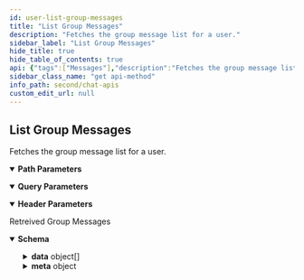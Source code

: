 ```yaml
---
id: user-list-group-messages
title: "List Group Messages"
description: "Fetches the group message list for a user."
sidebar_label: "List Group Messages"
hide_title: true
hide_table_of_contents: true
api: {"tags":["Messages"],"description":"Fetches the group message list for a user.","operationId":"user-list-group-messages","parameters":[{"name":"onBehalfOf","in":"header","description":"UID of the user on whose behalf the action is performed.","schema":{"type":"string"}},{"name":"guid","in":"path","description":"A GUID of a group.","required":true,"schema":{"type":"string"},"examples":{"string":{"summary":"GUID","value":""}}},{"name":"searchKey","in":"query","description":"searches for occurence of message.","schema":{"type":"string"}},{"name":"unread","in":"query","description":"displays all the unread messages of the user.","schema":{"type":"boolean"}},{"name":"undelivered","in":"query","description":"displays all the messages those are undelivered.","schema":{"type":"boolean"}},{"name":"count","in":"query","description":"displays the count of messages as per group/user","schema":{"type":"boolean"}},{"name":"hideMessagesFromBlockedUsers","in":"query","description":"Hides the messages from blocked users in group.","schema":{"type":"boolean"}},{"name":"hideReplies","in":"query","description":"Shows only messages skipping the replies in the message thread.","schema":{"type":"boolean"}},{"name":"affix","in":"query","description":"Determines whether to pull the messages either before or after any message id. Possible values are append(after) and prepend(before).","schema":{"type":"string","enum":["append","prepend"]}},{"name":"id","in":"query","description":"Retrieves all those messages after the passed id.","schema":{"type":"string"}},{"name":"category","in":"query","description":"Fetches messages that belongs to specific category.","schema":{"type":"string"}},{"name":"categories","in":"query","description":"Fetches messages that contains multiple categories.","schema":{"type":"array","items":{}}},{"name":"type","in":"query","description":"Fetches messages that belongs to a specific type.","schema":{"type":"string"}},{"name":"types","in":"query","description":"Fetches messages with multiple types.","schema":{"type":"array","items":{}}},{"name":"limit","in":"query","description":"The number of records to fetch. Minimum value: 1, Maximum value: 1000","schema":{"type":"integer","default":"100"}},{"name":"fromTimestamp","in":"query","description":"Fetches the messages from this timestamp.","schema":{"type":"integer"}},{"name":"toTimestamp","in":"query","description":"Fetches the messages till this timestamp.","schema":{"type":"integer"}},{"name":"withTags","in":"query","description":"This will fetch messages along with the tags.","schema":{"type":"boolean"}},{"name":"tags","in":"query","description":"This will fetch only those messages belonging to the mentioned tags.","schema":{"type":"array","items":{}}}],"responses":{"200":{"description":"Retreived Group Messages","content":{"application/json":{"schema":{"properties":{"data":{"type":"array","items":{"properties":{"":{"description":"Response data","properties":{"id":{"type":"string"},"conversationId":{"type":"string"},"sender":{"type":"string"},"receiverType":{"type":"string"},"receiver":{"type":"string"},"category":{"type":"string"},"type":{"type":"string"},"data":{"properties":{"text":{"type":"string"},"metadata":{"type":"object"},"entities":{"properties":{"sender":{"properties":{"entity":{"properties":{"uid":{"type":"string"},"name":{"type":"string"},"role":{"type":"string"},"avatar":{"type":"string"},"status":{"type":"string"},"createdAt":{"type":"integer"},"conversationId":{"type":"string"}},"type":"object"},"entityType":{"type":"string"}},"type":"object"},"receiver":{"properties":{"entity":{"properties":{"uid":{"type":"string"},"name":{"type":"string"},"role":{"type":"string"},"avatar":{"type":"string"},"status":{"type":"string"},"createdAt":{"type":"integer"},"conversationId":{"type":"string"}},"type":"object"},"entityType":{"type":"string"}},"type":"object"}},"type":"object"}},"type":"object"},"sentAt":{"type":"integer"},"updatedAt":{"type":"integer"}},"type":"object","title":"messageSchema"}},"type":"object"}},"meta":{"properties":{"":{"properties":{"current":{"properties":{"limit":{"type":"integer"},"count":{"type":"integer"}},"type":"object"},"next":{"properties":{"affix":{"type":"string"},"sentAt":{"type":"integer"},"id":{"type":"string"}},"type":"object"}},"type":"object","title":"messageMetaSchema"}},"type":"object"}},"type":"object"},"example":{"data":[{"id":"1","conversationId":"superhero3_user_superhero5","sender":"superhero3","receiverType":"user","receiver":"superhero5","category":"message","type":"text","data":{"text":"test     hello","entities":{"sender":{"entity":{"uid":"superhero3","name":"Spiderman","role":"default","avatar":"https://data-us.cometchat.io/assets/images/avatars/spiderman.png","status":"offline","createdAt":1638361550},"entityType":"user"},"receiver":{"entity":{"uid":"superhero5","name":"Cyclops","role":"default","avatar":"https://data-us.cometchat.io/assets/images/avatars/cyclops.png","status":"offline","createdAt":1638361550,"conversationId":"superhero3_user_superhero5"},"entityType":"user"}},"metadata":{"key1":"val1"}},"sentAt":1638423490,"updatedAt":1638423490}],"meta":{"current":{"limit":100,"count":1},"next":{"affix":"append","sentAt":1638423490,"id":"1"}}}}}}},"security":[{"apiKey":[]}],"method":"get","path":"/groups/{guid}/messages","servers":[{"url":"https://{appid}.api-{region}.cometchat.io/v3","variables":{"appid":{"default":"appId","description":"(Required) App ID"},"region":{"enum":["us","eu"],"default":"us","description":"Select Region"}}}],"securitySchemes":{"apiKey":{"type":"apiKey","description":"API Key with fullAccess scope(i.e. Rest API Key from the Dashboard).","name":"apikey","in":"header"}},"info":{"title":"Chat APIs","description":"Manage messages, users, groups for a particular app using our Chat API.","version":"3.0"},"postman":{"name":"List Group Messages","description":{"content":"Fetches the group message list for a user.","type":"text/plain"},"url":{"path":["groups",":guid","messages"],"host":["{{baseUrl}}"],"query":[{"disabled":false,"description":{"content":"searches for occurence of message.","type":"text/plain"},"key":"searchKey","value":""},{"disabled":false,"description":{"content":"displays all the unread messages of the user.","type":"text/plain"},"key":"unread","value":""},{"disabled":false,"description":{"content":"displays all the messages those are undelivered.","type":"text/plain"},"key":"undelivered","value":""},{"disabled":false,"description":{"content":"displays the count of messages as per group/user","type":"text/plain"},"key":"count","value":""},{"disabled":false,"description":{"content":"Hides the messages from blocked users in group.","type":"text/plain"},"key":"hideMessagesFromBlockedUsers","value":""},{"disabled":false,"description":{"content":"Shows only messages skipping the replies in the message thread.","type":"text/plain"},"key":"hideReplies","value":""},{"disabled":false,"description":{"content":"Determines whether to pull the messages either before or after any message id. Possible values are append(after) and prepend(before).","type":"text/plain"},"key":"affix","value":""},{"disabled":false,"description":{"content":"Retrieves all those messages after the passed id.","type":"text/plain"},"key":"id","value":""},{"disabled":false,"description":{"content":"Fetches messages that belongs to specific category.","type":"text/plain"},"key":"category","value":""},{"disabled":false,"description":{"content":"Fetches messages that contains multiple categories.","type":"text/plain"},"key":"categories","value":""},{"disabled":false,"description":{"content":"Fetches messages that belongs to a specific type.","type":"text/plain"},"key":"type","value":""},{"disabled":false,"description":{"content":"Fetches messages with multiple types.","type":"text/plain"},"key":"types","value":""},{"disabled":false,"description":{"content":"The number of records to fetch. Minimum value: 1, Maximum value: 1000","type":"text/plain"},"key":"limit","value":""},{"disabled":false,"description":{"content":"Fetches the messages from this timestamp.","type":"text/plain"},"key":"fromTimestamp","value":""},{"disabled":false,"description":{"content":"Fetches the messages till this timestamp.","type":"text/plain"},"key":"toTimestamp","value":""},{"disabled":false,"description":{"content":"This will fetch messages along with the tags.","type":"text/plain"},"key":"withTags","value":""},{"disabled":false,"description":{"content":"This will fetch only those messages belonging to the mentioned tags.","type":"text/plain"},"key":"tags","value":""}],"variable":[{"disabled":false,"description":{"content":"(Required) A GUID of a group.","type":"text/plain"},"type":"any","value":"","key":"guid"}]},"header":[{"disabled":false,"description":{"content":"UID of the user on whose behalf the action is performed.","type":"text/plain"},"key":"onBehalfOf","value":""},{"key":"Accept","value":"application/json"}],"method":"GET","auth":{"type":"apikey","apikey":[{"type":"any","value":"apikey","key":"key"},{"type":"any","value":"<API Key>","key":"value"},{"type":"any","value":"header","key":"in"}]}}}
sidebar_class_name: "get api-method"
info_path: second/chat-apis
custom_edit_url: null
---
```



## List Group Messages



Fetches the group message list for a user.

<details style={{"marginBottom":"1rem"}} data-collapsed={false} open={true}><summary style={{}}><strong>Path Parameters</strong></summary><div><ul><ParamsItem className={"paramsItem"} param={{"name":"guid","in":"path","description":"A GUID of a group.","required":true,"schema":{"type":"string"},"examples":{"string":{"summary":"GUID","value":""}}}}></ParamsItem></ul></div></details><details style={{"marginBottom":"1rem"}} data-collapsed={false} open={true}><summary style={{}}><strong>Query Parameters</strong></summary><div><ul><ParamsItem className={"paramsItem"} param={{"name":"searchKey","in":"query","description":"searches for occurence of message.","schema":{"type":"string"}}}></ParamsItem><ParamsItem className={"paramsItem"} param={{"name":"unread","in":"query","description":"displays all the unread messages of the user.","schema":{"type":"boolean"}}}></ParamsItem><ParamsItem className={"paramsItem"} param={{"name":"undelivered","in":"query","description":"displays all the messages those are undelivered.","schema":{"type":"boolean"}}}></ParamsItem><ParamsItem className={"paramsItem"} param={{"name":"count","in":"query","description":"displays the count of messages as per group/user","schema":{"type":"boolean"}}}></ParamsItem><ParamsItem className={"paramsItem"} param={{"name":"hideMessagesFromBlockedUsers","in":"query","description":"Hides the messages from blocked users in group.","schema":{"type":"boolean"}}}></ParamsItem><ParamsItem className={"paramsItem"} param={{"name":"hideReplies","in":"query","description":"Shows only messages skipping the replies in the message thread.","schema":{"type":"boolean"}}}></ParamsItem><ParamsItem className={"paramsItem"} param={{"name":"affix","in":"query","description":"Determines whether to pull the messages either before or after any message id. Possible values are append(after) and prepend(before).","schema":{"type":"string","enum":["append","prepend"]}}}></ParamsItem><ParamsItem className={"paramsItem"} param={{"name":"id","in":"query","description":"Retrieves all those messages after the passed id.","schema":{"type":"string"}}}></ParamsItem><ParamsItem className={"paramsItem"} param={{"name":"category","in":"query","description":"Fetches messages that belongs to specific category.","schema":{"type":"string"}}}></ParamsItem><ParamsItem className={"paramsItem"} param={{"name":"categories","in":"query","description":"Fetches messages that contains multiple categories.","schema":{"type":"array","items":{}}}}></ParamsItem><ParamsItem className={"paramsItem"} param={{"name":"type","in":"query","description":"Fetches messages that belongs to a specific type.","schema":{"type":"string"}}}></ParamsItem><ParamsItem className={"paramsItem"} param={{"name":"types","in":"query","description":"Fetches messages with multiple types.","schema":{"type":"array","items":{}}}}></ParamsItem><ParamsItem className={"paramsItem"} param={{"name":"limit","in":"query","description":"The number of records to fetch. Minimum value: 1, Maximum value: 1000","schema":{"type":"integer","default":"100"}}}></ParamsItem><ParamsItem className={"paramsItem"} param={{"name":"fromTimestamp","in":"query","description":"Fetches the messages from this timestamp.","schema":{"type":"integer"}}}></ParamsItem><ParamsItem className={"paramsItem"} param={{"name":"toTimestamp","in":"query","description":"Fetches the messages till this timestamp.","schema":{"type":"integer"}}}></ParamsItem><ParamsItem className={"paramsItem"} param={{"name":"withTags","in":"query","description":"This will fetch messages along with the tags.","schema":{"type":"boolean"}}}></ParamsItem><ParamsItem className={"paramsItem"} param={{"name":"tags","in":"query","description":"This will fetch only those messages belonging to the mentioned tags.","schema":{"type":"array","items":{}}}}></ParamsItem></ul></div></details><details style={{"marginBottom":"1rem"}} data-collapsed={false} open={true}><summary style={{}}><strong>Header Parameters</strong></summary><div><ul><ParamsItem className={"paramsItem"} param={{"name":"onBehalfOf","in":"header","description":"UID of the user on whose behalf the action is performed.","schema":{"type":"string"}}}></ParamsItem></ul></div></details><div><ApiTabs><TabItem label={"200"} value={"200"}><div>

Retreived Group Messages

</div><div><MimeTabs schemaType={"response"}><TabItem label={"application/json"} value={"application/json"}><SchemaTabs><TabItem label={"Schema"} value={"Schema"}><details style={{}} data-collapsed={false} open={true}><summary style={{"textAlign":"left"}}><strong>Schema</strong></summary><div style={{"textAlign":"left","marginLeft":"1rem"}}></div><ul style={{"marginLeft":"1rem"}}><SchemaItem collapsible={true} className={"schemaItem"}><details style={{}}><summary style={{}}><strong>data</strong><span style={{"opacity":"0.6"}}> object[]</span></summary><div style={{"marginLeft":"1rem"}}><li><div style={{"fontSize":"var(--ifm-code-font-size)","opacity":"0.6","marginLeft":"-.5rem","paddingBottom":".5rem"}}>Array [</div></li><SchemaItem collapsible={true} className={"schemaItem"}><details style={{}}><summary style={{}}><strong></strong><span style={{"opacity":"0.6"}}> object</span></summary><div style={{"marginLeft":"1rem"}}><div style={{"marginTop":".5rem","marginBottom":".5rem"}}>

Response data

</div><SchemaItem collapsible={false} name={"id"} required={false} schemaName={"string"} qualifierMessage={undefined} schema={{"type":"string"}}></SchemaItem><SchemaItem collapsible={false} name={"conversationId"} required={false} schemaName={"string"} qualifierMessage={undefined} schema={{"type":"string"}}></SchemaItem><SchemaItem collapsible={false} name={"sender"} required={false} schemaName={"string"} qualifierMessage={undefined} schema={{"type":"string"}}></SchemaItem><SchemaItem collapsible={false} name={"receiverType"} required={false} schemaName={"string"} qualifierMessage={undefined} schema={{"type":"string"}}></SchemaItem><SchemaItem collapsible={false} name={"receiver"} required={false} schemaName={"string"} qualifierMessage={undefined} schema={{"type":"string"}}></SchemaItem><SchemaItem collapsible={false} name={"category"} required={false} schemaName={"string"} qualifierMessage={undefined} schema={{"type":"string"}}></SchemaItem><SchemaItem collapsible={false} name={"type"} required={false} schemaName={"string"} qualifierMessage={undefined} schema={{"type":"string"}}></SchemaItem><SchemaItem collapsible={true} className={"schemaItem"}><details style={{}}><summary style={{}}><strong>data</strong><span style={{"opacity":"0.6"}}> object</span></summary><div style={{"marginLeft":"1rem"}}><SchemaItem collapsible={false} name={"text"} required={false} schemaName={"string"} qualifierMessage={undefined} schema={{"type":"string"}}></SchemaItem><SchemaItem collapsible={false} name={"metadata"} required={false} schemaName={"object"} qualifierMessage={undefined} schema={{"type":"object"}}></SchemaItem><SchemaItem collapsible={true} className={"schemaItem"}><details style={{}}><summary style={{}}><strong>entities</strong><span style={{"opacity":"0.6"}}> object</span></summary><div style={{"marginLeft":"1rem"}}><SchemaItem collapsible={true} className={"schemaItem"}><details style={{}}><summary style={{}}><strong>sender</strong><span style={{"opacity":"0.6"}}> object</span></summary><div style={{"marginLeft":"1rem"}}><SchemaItem collapsible={true} className={"schemaItem"}><details style={{}}><summary style={{}}><strong>entity</strong><span style={{"opacity":"0.6"}}> object</span></summary><div style={{"marginLeft":"1rem"}}><SchemaItem collapsible={false} name={"uid"} required={false} schemaName={"string"} qualifierMessage={undefined} schema={{"type":"string"}}></SchemaItem><SchemaItem collapsible={false} name={"name"} required={false} schemaName={"string"} qualifierMessage={undefined} schema={{"type":"string"}}></SchemaItem><SchemaItem collapsible={false} name={"role"} required={false} schemaName={"string"} qualifierMessage={undefined} schema={{"type":"string"}}></SchemaItem><SchemaItem collapsible={false} name={"avatar"} required={false} schemaName={"string"} qualifierMessage={undefined} schema={{"type":"string"}}></SchemaItem><SchemaItem collapsible={false} name={"status"} required={false} schemaName={"string"} qualifierMessage={undefined} schema={{"type":"string"}}></SchemaItem><SchemaItem collapsible={false} name={"createdAt"} required={false} schemaName={"integer"} qualifierMessage={undefined} schema={{"type":"integer"}}></SchemaItem><SchemaItem collapsible={false} name={"conversationId"} required={false} schemaName={"string"} qualifierMessage={undefined} schema={{"type":"string"}}></SchemaItem></div></details></SchemaItem><SchemaItem collapsible={false} name={"entityType"} required={false} schemaName={"string"} qualifierMessage={undefined} schema={{"type":"string"}}></SchemaItem></div></details></SchemaItem><SchemaItem collapsible={true} className={"schemaItem"}><details style={{}}><summary style={{}}><strong>receiver</strong><span style={{"opacity":"0.6"}}> object</span></summary><div style={{"marginLeft":"1rem"}}><SchemaItem collapsible={true} className={"schemaItem"}><details style={{}}><summary style={{}}><strong>entity</strong><span style={{"opacity":"0.6"}}> object</span></summary><div style={{"marginLeft":"1rem"}}><SchemaItem collapsible={false} name={"uid"} required={false} schemaName={"string"} qualifierMessage={undefined} schema={{"type":"string"}}></SchemaItem><SchemaItem collapsible={false} name={"name"} required={false} schemaName={"string"} qualifierMessage={undefined} schema={{"type":"string"}}></SchemaItem><SchemaItem collapsible={false} name={"role"} required={false} schemaName={"string"} qualifierMessage={undefined} schema={{"type":"string"}}></SchemaItem><SchemaItem collapsible={false} name={"avatar"} required={false} schemaName={"string"} qualifierMessage={undefined} schema={{"type":"string"}}></SchemaItem><SchemaItem collapsible={false} name={"status"} required={false} schemaName={"string"} qualifierMessage={undefined} schema={{"type":"string"}}></SchemaItem><SchemaItem collapsible={false} name={"createdAt"} required={false} schemaName={"integer"} qualifierMessage={undefined} schema={{"type":"integer"}}></SchemaItem><SchemaItem collapsible={false} name={"conversationId"} required={false} schemaName={"string"} qualifierMessage={undefined} schema={{"type":"string"}}></SchemaItem></div></details></SchemaItem><SchemaItem collapsible={false} name={"entityType"} required={false} schemaName={"string"} qualifierMessage={undefined} schema={{"type":"string"}}></SchemaItem></div></details></SchemaItem></div></details></SchemaItem></div></details></SchemaItem><SchemaItem collapsible={false} name={"sentAt"} required={false} schemaName={"integer"} qualifierMessage={undefined} schema={{"type":"integer"}}></SchemaItem><SchemaItem collapsible={false} name={"updatedAt"} required={false} schemaName={"integer"} qualifierMessage={undefined} schema={{"type":"integer"}}></SchemaItem></div></details></SchemaItem><li><div style={{"fontSize":"var(--ifm-code-font-size)","opacity":"0.6","marginLeft":"-.5rem"}}>]</div></li></div></details></SchemaItem><SchemaItem collapsible={true} className={"schemaItem"}><details style={{}}><summary style={{}}><strong>meta</strong><span style={{"opacity":"0.6"}}> object</span></summary><div style={{"marginLeft":"1rem"}}><SchemaItem collapsible={true} className={"schemaItem"}><details style={{}}><summary style={{}}><strong></strong><span style={{"opacity":"0.6"}}> object</span></summary><div style={{"marginLeft":"1rem"}}><SchemaItem collapsible={true} className={"schemaItem"}><details style={{}}><summary style={{}}><strong>current</strong><span style={{"opacity":"0.6"}}> object</span></summary><div style={{"marginLeft":"1rem"}}><SchemaItem collapsible={false} name={"limit"} required={false} schemaName={"integer"} qualifierMessage={undefined} schema={{"type":"integer"}}></SchemaItem><SchemaItem collapsible={false} name={"count"} required={false} schemaName={"integer"} qualifierMessage={undefined} schema={{"type":"integer"}}></SchemaItem></div></details></SchemaItem><SchemaItem collapsible={true} className={"schemaItem"}><details style={{}}><summary style={{}}><strong>next</strong><span style={{"opacity":"0.6"}}> object</span></summary><div style={{"marginLeft":"1rem"}}><SchemaItem collapsible={false} name={"affix"} required={false} schemaName={"string"} qualifierMessage={undefined} schema={{"type":"string"}}></SchemaItem><SchemaItem collapsible={false} name={"sentAt"} required={false} schemaName={"integer"} qualifierMessage={undefined} schema={{"type":"integer"}}></SchemaItem><SchemaItem collapsible={false} name={"id"} required={false} schemaName={"string"} qualifierMessage={undefined} schema={{"type":"string"}}></SchemaItem></div></details></SchemaItem></div></details></SchemaItem></div></details></SchemaItem></ul></details></TabItem><TabItem label={"Example (from schema)"} value={"Example (from schema)"}><ResponseSamples responseExample={"{\n  \"data\": [\n    {\n      \"\": {\n        \"id\": \"string\",\n        \"conversationId\": \"string\",\n        \"sender\": \"string\",\n        \"receiverType\": \"string\",\n        \"receiver\": \"string\",\n        \"category\": \"string\",\n        \"type\": \"string\",\n        \"data\": {\n          \"text\": \"string\",\n          \"metadata\": {},\n          \"entities\": {\n            \"sender\": {\n              \"entity\": {\n                \"uid\": \"string\",\n                \"name\": \"string\",\n                \"role\": \"string\",\n                \"avatar\": \"string\",\n                \"status\": \"string\",\n                \"createdAt\": 0,\n                \"conversationId\": \"string\"\n              },\n              \"entityType\": \"string\"\n            },\n            \"receiver\": {\n              \"entity\": {\n                \"uid\": \"string\",\n                \"name\": \"string\",\n                \"role\": \"string\",\n                \"avatar\": \"string\",\n                \"status\": \"string\",\n                \"createdAt\": 0,\n                \"conversationId\": \"string\"\n              },\n              \"entityType\": \"string\"\n            }\n          }\n        },\n        \"sentAt\": 0,\n        \"updatedAt\": 0\n      }\n    }\n  ],\n  \"meta\": {\n    \"\": {\n      \"current\": {\n        \"limit\": 0,\n        \"count\": 0\n      },\n      \"next\": {\n        \"affix\": \"string\",\n        \"sentAt\": 0,\n        \"id\": \"string\"\n      }\n    }\n  }\n}"} language={"json"}></ResponseSamples></TabItem><TabItem label={"Example"} value={"Example"}><ResponseSamples responseExample={"{\n  \"data\": [\n    {\n      \"id\": \"1\",\n      \"conversationId\": \"superhero3_user_superhero5\",\n      \"sender\": \"superhero3\",\n      \"receiverType\": \"user\",\n      \"receiver\": \"superhero5\",\n      \"category\": \"message\",\n      \"type\": \"text\",\n      \"data\": {\n        \"text\": \"test     hello\",\n        \"entities\": {\n          \"sender\": {\n            \"entity\": {\n              \"uid\": \"superhero3\",\n              \"name\": \"Spiderman\",\n              \"role\": \"default\",\n              \"avatar\": \"https://data-us.cometchat.io/assets/images/avatars/spiderman.png\",\n              \"status\": \"offline\",\n              \"createdAt\": 1638361550\n            },\n            \"entityType\": \"user\"\n          },\n          \"receiver\": {\n            \"entity\": {\n              \"uid\": \"superhero5\",\n              \"name\": \"Cyclops\",\n              \"role\": \"default\",\n              \"avatar\": \"https://data-us.cometchat.io/assets/images/avatars/cyclops.png\",\n              \"status\": \"offline\",\n              \"createdAt\": 1638361550,\n              \"conversationId\": \"superhero3_user_superhero5\"\n            },\n            \"entityType\": \"user\"\n          }\n        },\n        \"metadata\": {\n          \"key1\": \"val1\"\n        }\n      },\n      \"sentAt\": 1638423490,\n      \"updatedAt\": 1638423490\n    }\n  ],\n  \"meta\": {\n    \"current\": {\n      \"limit\": 100,\n      \"count\": 1\n    },\n    \"next\": {\n      \"affix\": \"append\",\n      \"sentAt\": 1638423490,\n      \"id\": \"1\"\n    }\n  }\n}"} language={"json"}></ResponseSamples></TabItem></SchemaTabs></TabItem></MimeTabs></div></TabItem></ApiTabs></div>